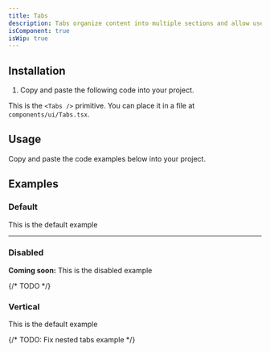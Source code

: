 ```yaml
---
title: Tabs
description: Tabs organize content into multiple sections and allow users to navigate between them.
isComponent: true
isWip: true
---
```


## Installation

1. Copy and paste the following code into your project.

This is the `<Tabs />` primitive. You can place it in a file at `components/ui/Tabs.tsx`.

## Usage

Copy and paste the code examples below into your project.

<ComponentSource src="../../packages/ui/src/Tabs.tsx" />

## Examples

### Default

This is the default example

<ComponentExample name="Tabs" story="default" />

---

### Disabled

**Coming soon:** This is the disabled example

{/* TODO */}

### Vertical

This is the default example

<ComponentExample name="Tabs" story="vertical" />

{/* TODO: Fix nested tabs example */}
